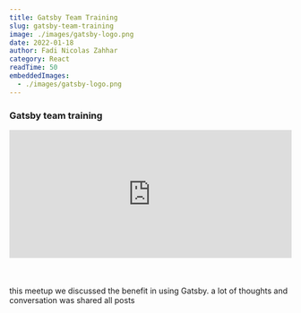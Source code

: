 ```yaml
---
title: Gatsby Team Training
slug: gatsby-team-training
image: ./images/gatsby-logo.png
date: 2022-01-18
author: Fadi Nicolas Zahhar
category: React
readTime: 50
embeddedImages:
  - ./images/gatsby-logo.png
---
```



<GatsbyImage
  image={getImage(props.embeddedImages[0])}
  alt="random stuff"
  className="first-inline-img"
/>

### Gatsby team training
<div style="padding:45.53% 0 0 0;position:relative;"><iframe src="https://player.vimeo.com/video/667973106?h=e97a0a19b7&amp;badge=0&amp;autopause=0&amp;player_id=0&amp;app_id=58479" frameborder="0" allow="autoplay; fullscreen; picture-in-picture" allowfullscreen style="position:absolute;top:0;left:0;width:100%;height:100%;" title="Gatsby Team Training"></iframe></div><script src="https://player.vimeo.com/api/player.js"></script>
<div style="height:50px">&nbsp;</div>
this meetup we discussed the benefit in using Gatsby. a lot of thoughts and conversation was shared 


<Link to="/posts" className="btn center-btn">
  all posts
</Link>
